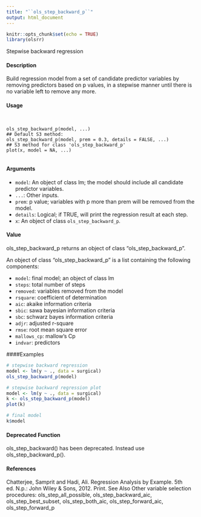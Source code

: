 ---
title: "``ols_step_backward_p``"
output: html_document
---

```{r setup, include=FALSE}
knitr::opts_chunk$set(echo = TRUE)
library(olsrr)
```

Stepwise backward regression

#### Description 
 
Build regression model from a set of candidate predictor variables by removing predictors based on p values, in a stepwise manner until there is no variable left to remove any more.

#### Usage 

<pre><code>

ols_step_backward_p(model, ...)
## Default S3 method:
ols_step_backward_p(model, prem = 0.3, details = FALSE, ...)
## S3 method for class 'ols_step_backward_p'
plot(x, model = NA, ...)

</code></pre>

#### Arguments
* ``model``: An object of class lm; the model should include all candidate predictor variables.
* ``...``: Other inputs.
* ``prem``: p value; variables with p more than prem will be removed from the model.
* ``details``: Logical; if TRUE, will print the regression result at each step.
* ``x``: An object of class ``ols_step_backward_p``.

#### Value

ols_step_backward_p returns an object of class "ols_step_backward_p". 

An object of class "ols_step_backward_p" is a list containing the following components:

* ``model``: final model; an object of class lm
* ``steps``: total number of steps
* ``removed``: variables removed from the model
* ``rsquare``: coefficient of determination
* ``aic``: akaike information criteria
* ``sbic``: sawa bayesian information criteria
* ``sbc``: schwarz bayes information criteria
* ``adjr``: adjusted r-square
* ``rmse``: root mean square error
* ``mallows_cp``: mallow's Cp
* ``indvar``: predictors




####Examples 

```{r} 

# stepwise backward regression
model <- lm(y ~ ., data = surgical)
ols_step_backward_p(model)

# stepwise backward regression plot
model <- lm(y ~ ., data = surgical)
k <- ols_step_backward_p(model)
plot(k)

# final model
k$model


```

#### Deprecated Function
ols_step_backward() has been deprecated. Instead use ols_step_backward_p().

#### References
Chatterjee, Samprit and Hadi, Ali. Regression Analysis by Example. 5th ed. N.p.: John Wiley &
  Sons, 2012. Print.
See Also
Other variable selection procedures: ols_step_all_possible, ols_step_backward_aic, ols_step_best_subset,
ols_step_both_aic, ols_step_forward_aic, ols_step_forward_p